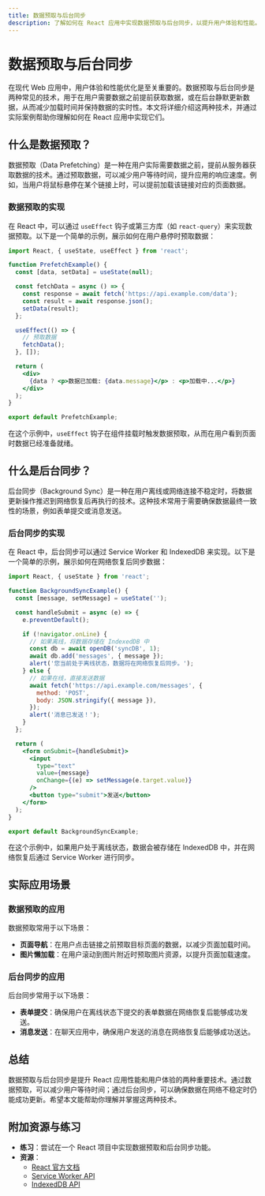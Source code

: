 ```yaml
---
title: 数据预取与后台同步
description: 了解如何在 React 应用中实现数据预取与后台同步，以提升用户体验和性能。
---
```


# 数据预取与后台同步

在现代 Web 应用中，用户体验和性能优化是至关重要的。数据预取与后台同步是两种常见的技术，用于在用户需要数据之前提前获取数据，或在后台静默更新数据，从而减少加载时间并保持数据的实时性。本文将详细介绍这两种技术，并通过实际案例帮助你理解如何在 React 应用中实现它们。

## 什么是数据预取？

数据预取（Data Prefetching）是一种在用户实际需要数据之前，提前从服务器获取数据的技术。通过预取数据，可以减少用户等待时间，提升应用的响应速度。例如，当用户将鼠标悬停在某个链接上时，可以提前加载该链接对应的页面数据。

### 数据预取的实现

在 React 中，可以通过 `useEffect` 钩子或第三方库（如 `react-query`）来实现数据预取。以下是一个简单的示例，展示如何在用户悬停时预取数据：

```jsx
import React, { useState, useEffect } from 'react';

function PrefetchExample() {
  const [data, setData] = useState(null);

  const fetchData = async () => {
    const response = await fetch('https://api.example.com/data');
    const result = await response.json();
    setData(result);
  };

  useEffect(() => {
    // 预取数据
    fetchData();
  }, []);

  return (
    <div>
      {data ? <p>数据已加载: {data.message}</p> : <p>加载中...</p>}
    </div>
  );
}

export default PrefetchExample;
```

在这个示例中，`useEffect` 钩子在组件挂载时触发数据预取，从而在用户看到页面时数据已经准备就绪。

## 什么是后台同步？

后台同步（Background Sync）是一种在用户离线或网络连接不稳定时，将数据更新操作推迟到网络恢复后再执行的技术。这种技术常用于需要确保数据最终一致性的场景，例如表单提交或消息发送。

### 后台同步的实现

在 React 中，后台同步可以通过 Service Worker 和 IndexedDB 来实现。以下是一个简单的示例，展示如何在网络恢复后同步数据：

```jsx
import React, { useState } from 'react';

function BackgroundSyncExample() {
  const [message, setMessage] = useState('');

  const handleSubmit = async (e) => {
    e.preventDefault();

    if (!navigator.onLine) {
      // 如果离线，将数据存储在 IndexedDB 中
      const db = await openDB('syncDB', 1);
      await db.add('messages', { message });
      alert('您当前处于离线状态，数据将在网络恢复后同步。');
    } else {
      // 如果在线，直接发送数据
      await fetch('https://api.example.com/messages', {
        method: 'POST',
        body: JSON.stringify({ message }),
      });
      alert('消息已发送！');
    }
  };

  return (
    <form onSubmit={handleSubmit}>
      <input
        type="text"
        value={message}
        onChange={(e) => setMessage(e.target.value)}
      />
      <button type="submit">发送</button>
    </form>
  );
}

export default BackgroundSyncExample;
```

在这个示例中，如果用户处于离线状态，数据会被存储在 IndexedDB 中，并在网络恢复后通过 Service Worker 进行同步。

## 实际应用场景

### 数据预取的应用

数据预取常用于以下场景：

- **页面导航**：在用户点击链接之前预取目标页面的数据，以减少页面加载时间。
- **图片懒加载**：在用户滚动到图片附近时预取图片资源，以提升页面加载速度。

### 后台同步的应用

后台同步常用于以下场景：

- **表单提交**：确保用户在离线状态下提交的表单数据在网络恢复后能够成功发送。
- **消息发送**：在聊天应用中，确保用户发送的消息在网络恢复后能够成功送达。

## 总结

数据预取与后台同步是提升 React 应用性能和用户体验的两种重要技术。通过数据预取，可以减少用户等待时间；通过后台同步，可以确保数据在网络不稳定时仍能成功更新。希望本文能帮助你理解并掌握这两种技术。

## 附加资源与练习

- **练习**：尝试在一个 React 项目中实现数据预取和后台同步功能。
- **资源**：
  - [React 官方文档](https://reactjs.org/docs/getting-started.html)
  - [Service Worker API](https://developer.mozilla.org/en-US/docs/Web/API/Service_Worker_API)
  - [IndexedDB API](https://developer.mozilla.org/en-US/docs/Web/API/IndexedDB_API)

